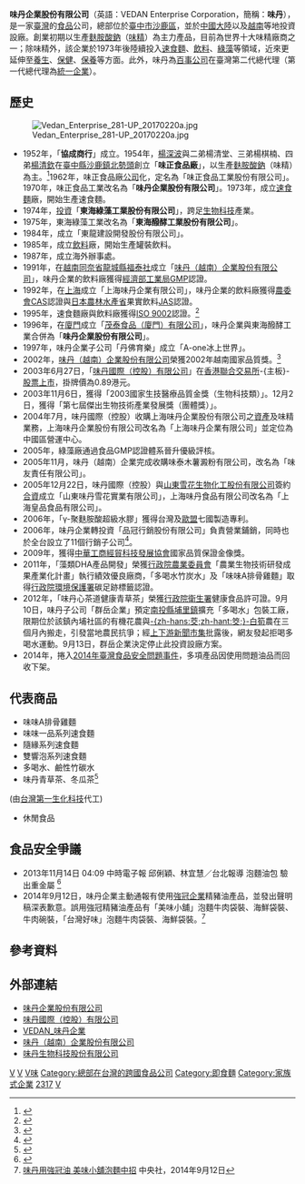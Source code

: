 {{Infobox Company 
|foundation=1952年設立協成商行<br />1962年成立味正食品工業股份有限公司<br />1972年更名為味丹企業股份有限公司
|predecessor =協成商行<br />味正食品工業股份有限公司
  | local_code_name = TW
  | local_code = 56121907
|founder = [[楊深波|楊深波]]、[[楊清堂|楊清堂]]、[[楊棋楠|楊棋楠]]、[[楊清欽|楊清欽]]
|location={{ROC-TW}}<br />[[臺中市|臺中市]][[沙鹿區|沙鹿區]][[興安路|興安路]]65號
|area_served=
|industry=食品業<br>[[製造業|製造業]]<br>進出口業<br />（[[生物科技|生物科技]]產品<br>保養品<br>消費性產品）
|products=速食食品<br>味精<br>酵素<br>有機酸及其鹽<br />濃縮糖蜜發酵液<br>化學肥料<br>飼料<br />冷凍調理食品<br>飲料<br>藻類成品
|services=[[飲料|飲料]][[代工|代工]]<br>[[速食麵|速食麵]]代工<br />軟袋調理食品代工<br>[[礦泉水|礦泉水]]代工<br />飲料代理<br>食品代理<br>[[酒類|酒類]]代理
|revenue=
|operating_income=
|num_employees=1406人
|parent=
|divisions=
|subsid=味丹生物科技股份有限公司<br />群岳企業股份有限公司<br />味丹國際（控股）有限公司<br />味丹（越南）企業股份有限公司<br />上海皇品食品有限公司<br />茂泰食品（廈門）有限公司<br />山東味丹雪花實業有限公司<br />財團法人味丹文教基金會
|capital=[[新台幣|新台幣]]3,751,000,000元
|market_value=
|accounting_period=
|major_shareholder=
|homepage={{URL|www.vedan.com}}
|footnotes=
|company_name=味丹企業股份有限公司
|company_name_en=VEDAN Enterprise Corporation
|company_logo=[[File:Logo_味丹.gif|File:Logo 味丹.gif]]
|company_type=
|company_slogan=創新、專業、謙和、卓越
|traded_as = {{sehk|2317}}
|trading_name =味丹、VEDAN
|key_people =[[楊頭雄|楊頭雄]]
|profit=
|assets=[[新台幣|新台幣]]3,751,000,000元
|net_asset=
|P/E ratio=
|earnings per share=
|Net asset value=
}}

'''味丹企業股份有限公司'''（英語：VEDAN Enterprise Corporation，簡稱：'''味丹'''），是一家[[臺灣|臺灣]]的[[食品|食品]]公司，總部位於[[臺中市|臺中市]][[沙鹿區|沙鹿區]]，並於[[中國大陸|中國大陸]]以及[[越南|越南]]等地投資設廠。創業初期以生產[[麩胺酸鈉|麩胺酸鈉]]（[[味精|味精]]）為主力產品，目前為世界十大味精廠商之一；除味精外，該企業於1973年後陸續投入[[速食麵|速食麵]]、[[飲料|飲料]]、[[綠藻|綠藻]]等領域，近來更延伸至[[養生|養生]]、[[保健|保健]]、[[保養|保養]]等方面。此外，味丹為[[百事公司|百事公司]]在臺灣第二代總代理（第一代總代理為[[統一企業|統一企業]]）。

== 歷史 ==
{{未完成列表}}
[[File:Vedan_Enterprise_281-UP_20170220a.jpg|left]]
* 1952年，「'''協成商行'''」成立。1954年，[[楊深波|楊深波]]與二弟楊清堂、三弟楊棋楠、四弟[[楊清欽|楊清欽]]在[[臺中縣|臺中縣]][[沙鹿區|沙鹿鎮]][[北勢頭|北勢頭]]創立「'''味正食品廠'''」，以生產[[麩胺酸鈉|麩胺酸鈉]]（味精）為主。<ref>{{Cite web|url=http://book.shalu.gov.tw/book-s2/ch03/ch03-2-101.htm|title=沙鹿現代工業的發展--食品工業發展概況|accessdate=2016-12-04|author=|date=|work=book.shalu.gov.tw|publisher=|deadurl=yes|archiveurl=https://web.archive.org/web/20161220075506/http://book.shalu.gov.tw/book-s2/ch03/ch03-2-101.htm|archivedate=2016-12-20}}</ref>1962年，味正食品廠[[公司|公司]]化，定名為「味正食品工業股份有限公司」。1970年，味正食品工業改名為「'''味丹企業股份有限公司'''」。1973年，成立[[速食麵|速食麵]]廠，開始生產速食麵。
* 1974年，[[投資|投資]]「'''東海綠藻工業股份有限公司'''」，跨足[[生物科技|生物科技]]產業。
* 1975年，東海綠藻工業改名為「'''東海醱酵工業股份有限公司'''」。
* 1984年，成立「東龍建設開發股份有限公司」。
* 1985年，成立[[飲料|飲料]]廠，開始生產罐裝飲料。
* 1987年，成立海外辦事處。
* 1991年，在[[越南|越南]][[同奈省|同奈省]][[龍城縣|龍城縣]][[福泰社|福泰社]]成立「[[味丹（越南）企業股份有限公司|味丹（越南）企業股份有限公司]]」，味丹企業的飲料廠獲得[[經濟部工業局|經濟部工業局]][[GMP|GMP]]認證。
* 1992年，在[[上海|上海]]成立「上海味丹企業有限公司」，味丹企業的飲料廠獲得[[農委會|農委會]][[CAS|CAS]]認證與[[日本|日本]][[農林水產省|農林水產省]]果實飲料[[日本農林規格|JAS]]認證。
* 1995年，速食麵廠與飲料廠獲得[[ISO_9000|ISO 9002]]認證。<ref>{{Cite web|url=http://www.vedaninternational.com/ch/aboutvedan/company.htm|title=味丹國際(控股)有限公司|accessdate=2016-12-04|work=www.vedaninternational.com|archive-date=2020-07-06|archive-url=https://web.archive.org/web/20200706170311/http://www.vedaninternational.com/ch/aboutvedan/company.htm|dead-url=no}}</ref>
* 1996年，在[[廈門|廈門]]成立「[[茂泰食品（廈門）有限公司|茂泰食品（廈門）有限公司]]」，味丹企業與東海醱酵工業合併為「'''味丹企業股份有限公司'''」。
* 1997年，味丹企業子公司「丹佛育樂」成立「A-one冰上世界」。
* 2002年，[[味丹（越南）企業股份有限公司|味丹（越南）企業股份有限公司]]榮獲2002年越南國家品質獎。<ref>{{Cite news|url=http://www.cw.com.tw/article/article.action?id=5071190|title=闖蕩越南／味丹　賣向六億人的廚房｜國際｜2015-09-29｜天下雜誌｜天下雜誌|newspaper=天下雜誌|accessdate=2016-12-04|language=zh-TW|archive-date=2019-09-21|archive-url=https://web.archive.org/web/20190921232750/https://www.cw.com.tw/article/article.action?id=5071190|dead-url=no}}</ref>
* 2003年6月27日，「[[味丹國際（控股）有限公司|味丹國際（控股）有限公司]]」在[[香港聯合交易所|香港聯合交易所]]-{主板}-[[股票上市|股票上市]]，掛牌價為0.89港元。
* 2003年11月6日，獲得「2003國家生技醫療品質金獎（生物科技類）」。12月2日，獲得「第七屆傑出生物技術產業發展獎（團體獎）」。
* 2004年7月，味丹國際（控股）收購上海味丹企業股份有限公司之[[資產|資產]]及味精業務，上海味丹企業股份有限公司改名為「上海味丹企業有限公司」並定位為中國區營運中心。
* 2005年，綠藻廠通過食品GMP認證體系晉升優級評核。
* 2005年11月，味丹（越南）企業完成收購味泰木薯澱粉有限公司，改名為「味友責任有限公司」。
* 2005年12月22日，味丹國際（控股）與[[山東雪花生物化工股份有限公司|山東雪花生物化工股份有限公司]]簽約[[合資|合資]]成立「山東味丹雪花實業有限公司」，上海味丹食品有限公司改名為「上海皇品食品有限公司」。
* 2006年，「γ-聚麩胺酸超級水膠」獲得台灣及[[歐盟|歐盟]]七國製造專利。
* 2006年，味丹企業轉投資「品冠行銷股份有限公司」負責營業鋪銷，同時也於全台設立了11個行銷子公司<ref>{{cite news|author=曾麗芳|title=「結了婚，絕不離婚」 策略夥伴 要共存共榮|url=http://www.chinatimes.com/newspapers/20170327000111-260207|accessdate=2018-04-26|newspaper=《[[工商時報|工商時報]]》|date=2017-03-27|archive-date=2020-08-06|archive-url=https://web.archive.org/web/20200806055015/https://www.chinatimes.com/newspapers/20170327000111-260207|dead-url=no}}</ref>。
* 2009年，獲得[[中華工商經貿科技發展協會|中華工商經貿科技發展協會]]國家品質保證金像獎。
* 2011年，「藻類DHA產品開發」榮獲[[行政院農業委員會|行政院農業委員會]]「農業生物技術研發成果產業化計畫」執行績效優良廠商，「多喝水竹炭水」及「味味A排骨雞麵」取得[[行政院環境保護署|行政院環境保護署]]碳足跡標籤認證。
* 2012年，「味丹心茶道健康青草茶」榮獲[[行政院衛生署|行政院衛生署]]健康食品許可證。9月10日，味丹子公司「群岳企業」預定[[南投縣|南投縣]][[埔里鎮|埔里鎮]]擴充「多喝水」包裝工廠，限期位於該鎮內埔社區的有機花農與[[筊白筍|-{zh-hans:茭;zh-hant:筊;}-白筍]]農在三個月內搬走，引發當地農民抗爭；經[[上下游新聞市集|上下游新聞市集]]批露後，網友發起拒喝多喝水運動。9月13日，群岳企業決定停止此投資設廠方案。
* 2014年，捲入[[2014年臺灣食品安全問題事件|2014年臺灣食品安全問題事件]]，多項產品因使用問題油品而回收下架。

==代表商品==
* 味味A排骨雞麵
* 味味一品系列速食麵
* 隨緣系列速食麵
* 雙響泡系列速食麵
* 多喝水、鹼性竹碳水
* 味丹青草茶、冬瓜茶<ref>{{Cite web |url=http://www.douguo.com/ingredients/%E5%91%B3%E4%B8%B9%E5%BF%83%E8%8C%B6%E9%81%93%E5%86%AC%E7%93%9C%E8%8C%B6/ |title=味丹心茶道冬瓜茶的做法_味丹心茶道冬瓜茶的做法大全_味丹心茶道冬瓜茶怎么做_味丹心茶道冬瓜茶怎么做好吃-豆果美食 |access-date=2022-04-14 |archive-date=2019-10-29 |archive-url=https://web.archive.org/web/20191029023502/https://www.douguo.com/ingredients/%E5%91%B3%E4%B8%B9%E5%BF%83%E8%8C%B6%E9%81%93%E5%86%AC%E7%93%9C%E8%8C%B6/ |dead-url=no }}</ref>
(由[[台灣第一生化科技|台灣第一生化科技]]代工)
* 休閒食品

==食品安全爭議==
{{seealso|2014年台灣餿水油事件}}
*2013年11月14日 04:09 中時電子報 邱俐穎、林宜慧／台北報導 泡麵油包 驗出重金屬 <ref>{{Cite web |url=http://www.chinatimes.com/newspapers/20131114001493-260102 |title=泡麵油包 驗出重金屬 |accessdate=2014-12-21 |archive-date=2020-08-06 |archive-url=https://web.archive.org/web/20200806055220/https://www.chinatimes.com/newspapers/20131114001493-260102 |dead-url=no }}</ref>
*2014年9月12日，味丹企業主動通報有使用[[強冠企業|強冠企業]]精豬油產品，並發出聲明稿深表歉意。誤用強冠精豬油產品有「美味小舖」泡麵牛肉袋裝、海鮮袋裝、牛肉碗裝，「台灣好味」泡麵牛肉袋裝、海鮮袋裝。<ref>[http://www.cna.com.tw/news/firstnews/201409125002-1.aspx 味丹用強冠油 美味小舖泡麵中招] {{Wayback|url=http://www.cna.com.tw/news/firstnews/201409125002-1.aspx |date=20141024035756 }}中央社，2014年9月12日</ref>

== 參考資料 ==
{{reflist}}

==外部連結==
*[http://www.vedan.com 味丹企業股份有限公司]{{Wayback|url=http://www.vedan.com/ |date=20201108085533 }}
*[http://www.vedaninternational.com/ 味丹國際（控股）有限公司]{{Wayback|url=http://www.vedaninternational.com/ |date=20201130201026 }}
*[http://www.vedan.com.tw/ VEDAN_味丹企業]{{Wayback|url=http://www.vedan.com.tw/ |date=20200806055049 }}
*[https://web.archive.org/web/20080516193457/http://www.vedan.com.vn/ 味丹（越南）企業股份有限公司]
*[https://000527.vedan.com/ 味丹生物科技股份有限公司] {{Wayback|url=https://000527.vedan.com/ |date=20210309110422 }}
{{Portal bar|臺灣|臺中|飲食|企業}}
[[Category:1952年成立的公司|V]]
[[Category:1952年台灣建立|V]]
[[Category:台灣食品公司|V味]]
[[Category:總部在台灣的跨國食品公司|Category:總部在台灣的跨國食品公司]]
[[Category:即食麵|Category:即食麵]]
[[Category:家族式企業|Category:家族式企業]]
[[Category:香港交易所上市公司|2317]]
[[Category:總部位於臺中市沙鹿區的工商業機構|V]]